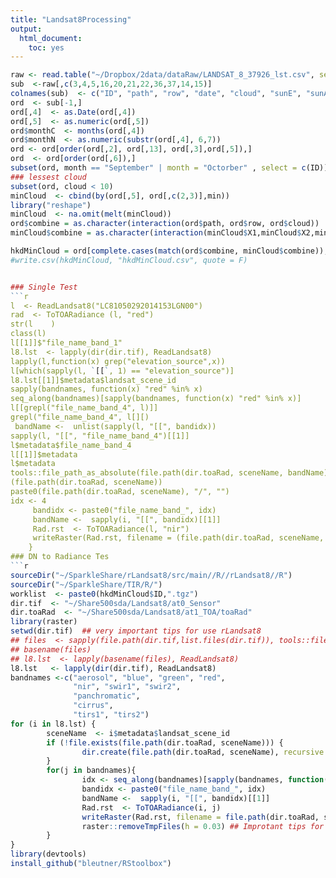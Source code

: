 ```yaml
---
title: "Landsat8Processing"
output:
  html_document:
    toc: yes
---
```


```r
raw <- read.table("~/Dropbox/2data/dataRaw/LANDSAT_8_37926_lst.csv", sep =",")
sub  <-raw[,c(3,4,5,16,20,21,22,36,37,14,15)]
colnames(sub)  <- c("ID", "path", "row", "date", "cloud", "sunE", "sunA", "lat", "lon","lvl","sensor")
ord  <- sub[-1,]
ord[,4]  <- as.Date(ord[,4])
ord[,5]  <- as.numeric(ord[,5])
ord$monthC  <- months(ord[,4])
ord$monthN  <- as.numeric(substr(ord[,4], 6,7))
ord <- ord[order(ord[,2], ord[,13], ord[,3],ord[,5]),]
ord  <- ord[order(ord[,6]),]
subset(ord, month == "September" | month = "Octorber" , select = c(ID))
### lessest cloud
subset(ord, cloud < 10)
minCloud  <- cbind(by(ord[,5], ord[,c(2,3)],min))
library("reshape")
minCloud  <- na.omit(melt(minCloud))
ord$combine = as.character(interaction(ord$path, ord$row, ord$cloud))
minCloud$combine = as.character(interaction(minCloud$X1,minCloud$X2,minCloud$value))

hkdMinCloud = ord[complete.cases(match(ord$combine, minCloud$combine)),]
#write.csv(hkdMinCloud, "hkdMinCloud.csv", quote = F)


### Single Test
```r
l  <- ReadLandsat8("LC81050292014153LGN00")
rad  <- ToTOARadiance (l, "red")
str(l    )
class(l)
l[[1]]$"file_name_band_1"
l8.lst  <- lapply(dir(dir.tif), ReadLandsat8)
lapply(l,function(x) grep("elevation_source",x)) 
l[which(sapply(l, `[[`, 1) == "elevation_source")]
l8.lst[[1]]$metadata$landsat_scene_id
sapply(bandnames, function(x) "red" %in% x)
seq_along(bandnames)[sapply(bandnames, function(x) "red" %in% x)]
l[[grepl("file_name_band_4", l)]]
grepl("file_name_band_4", l[][)
 bandName <-  unlist(sapply(l, "[[", bandidx))
sapply(l, "[[", "file_name_band_4")[[1]]
l$metadata$file_name_band_4
l[[1]]$metadata
l$metadata
tools::file_path_as_absolute(file.path(dir.toaRad, sceneName, bandName))
(file.path(dir.toaRad, sceneName))
paste0(file.path(dir.toaRad, sceneName), "/", "")
idx <- 4
     bandidx <- paste0("file_name_band_", idx)
     bandName <-  sapply(i, "[[", bandidx)[[1]]
     Rad.rst  <- ToTOARadiance(l, "nir")
     writeRaster(Rad.rst, filename = (file.path(dir.toaRad, sceneName, bandName), overwrite = T))
    }
### DN to Radiance Tes
```r
sourceDir("~/SparkleShare/rLandsat8/src/main//R//rLandsat8//R")
sourceDir("~/SparkleShare/TIR/R/")
worklist  <- paste0(hkdMinCloud$ID,".tgz")
dir.tif  <- "~/Share500sda/Landsat8/at0_Sensor"
dir.toaRad  <- "~/Share500sda/Landsat8/at1_TOA/toaRad"
library(raster)
setwd(dir.tif)  ## very important tips for use rLandsat8
## files  <- sapply(file.path(dir.tif,list.files(dir.tif)), tools::file_path_as_absolute)
## basename(files)
## l8.lst  <- lapply(basename(files), ReadLandsat8)
l8.lst   <- lapply(dir(dir.tif), ReadLandsat8)
bandnames <-c("aerosol", "blue", "green", "red",
              "nir", "swir1", "swir2",
              "panchromatic",
              "cirrus",
              "tirs1", "tirs2")
for (i in l8.lst) {
        sceneName  <- i$metadata$landsat_scene_id
        if (!file.exists(file.path(dir.toaRad, sceneName))) {
                dir.create(file.path(dir.toaRad, sceneName), recursive = T)
        }
        for(j in bandnames){
                idx <- seq_along(bandnames)[sapply(bandnames, function(x) j %in% x)] # a number
                bandidx <- paste0("file_name_band_", idx)
                bandName <-  sapply(i, "[[", bandidx)[[1]]
                Rad.rst  <- ToTOARadiance(i, j)
                writeRaster(Rad.rst, filename = file.path(dir.toaRad, sceneName, bandName), overwrite = T)
                raster::removeTmpFiles(h = 0.03) ## Improtant tips for save hardisk
        }
}
library(devtools)
install_github("bleutner/RStoolbox")

```

